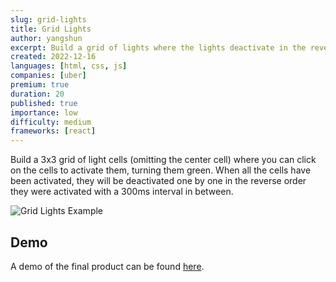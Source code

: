 ```yaml
---
slug: grid-lights
title: Grid Lights
author: yangshun
excerpt: Build a grid of lights where the lights deactivate in the reverse order they were activated
created: 2022-12-16
languages: [html, css, js]
companies: [uber]
premium: true
duration: 20
published: true
importance: low
difficulty: medium
frameworks: [react]
---
```


Build a 3x3 grid of light cells (omitting the center cell) where you can click on the cells to activate them, turning them green. When all the cells have been activated, they will be deactivated one by one in the reverse order they were activated with a 300ms interval in between.

![Grid Lights Example](/img/questions/grid-lights/grid-lights-example.png)

## Demo

A demo of the final product can be found [here](https://k2053q.csb.app).
